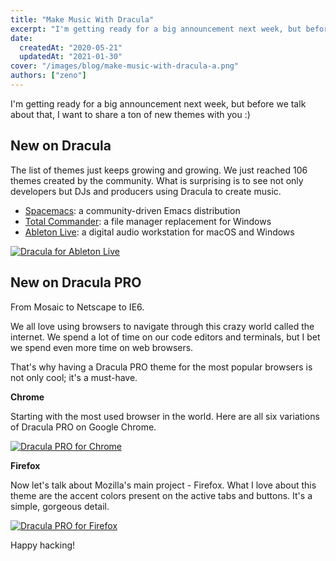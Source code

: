 ```yaml
---
title: "Make Music With Dracula"
excerpt: "I'm getting ready for a big announcement next week, but before we talk about that, I want to share a ton of new themes with you."
date:
  createdAt: "2020-05-21"
  updatedAt: "2021-01-30"
cover: "/images/blog/make-music-with-dracula-a.png"
authors: ["zeno"]
---
```


I'm getting ready for a big announcement next week, but before we talk about that, I want to share a ton of new themes with you :)

## New on Dracula

The list of themes just keeps growing and growing. We just reached 106 themes created by the community. What is surprising is to see not only developers but DJs and producers using Dracula to create music.

- [Spacemacs](/spacemacs): a community-driven Emacs distribution
- [Total Commander](/total-commander): a file manager replacement for Windows
- [Ableton Live](/ableton-live): a digital audio workstation for macOS and Windows

[![Dracula for Ableton Live](/images/blog/make-music-with-dracula-a.png)](/ableton-live)

## New on Dracula PRO

From Mosaic to Netscape to IE6.

We all love using browsers to navigate through this crazy world called the internet. We spend a lot of time on our code editors and terminals, but I bet we spend even more time on web browsers.

That's why having a Dracula PRO theme for the most popular browsers is not only cool; it's a must-have.

**Chrome**

Starting with the most used browser in the world. Here are all six variations of Dracula PRO on Google Chrome.

[![Dracula PRO for Chrome](/images/blog/make-music-with-dracula-b.png)](/pro)

**Firefox**

Now let's talk about Mozilla's main project - Firefox. What I love about this theme are the accent colors present on the active tabs and buttons. It's a simple, gorgeous detail.

[![Dracula PRO for Firefox](/images/blog/make-music-with-dracula-c.png)](/pro)

Happy hacking!

